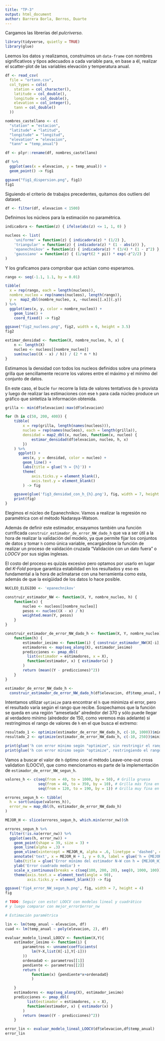```yaml
---
title: "TP-3"
output: html_document
author: Barrera Borla, Berros, Duarte
---
```


Cargamos las librerías del *pulcriverso*.

```r
library(tidyverse, quietly = TRUE)
library(glue)
```

Leemos los datos y realizamos, construimos un `data-frame` con nombres significativos y tipos adecuados a cada variable para, en base a él,  realizar el scatter-plot de las variables elevación y temperatura anual.

```r
df <- read_csv(
  file = "ortann.csv",
  col_types = cols(
    station = col_character(),
    latitude = col_double(),
    longitude = col_double(),
    elevation = col_integer(),
    tann = col_double()
  ))

nombres_castellano <- c(
  "station" = "estacion",
  "latitude" = "latitud",
  "longitude" = "longitud",
  "elevation" = "elevacion",
  "tann" = "temp_anual")

df <- plyr::rename(df, nombres_castellano)

df %>%
  ggplot(aes(x = elevacion, y = temp_anual)) +
  geom_point() -> fig1

ggsave("fig1_dispersion.png", fig1)
fig1
```

Siguiendo el criterio de trabajos precedentes, quitamos dos outliers del dataset.

```r
df <- filter(df, elevacion < 1500)
```

Definimos los núcleos para la estimación no paramétrica.

```r
indicadora <- function(z) { ifelse(abs(z) <= 1, 1, 0) }

nucleos <- list(
    'uniforme' = function(z) { indicadora(z) * (1/2) },
    'triangular' = function(z) { indicadora(z) * (1 - abs(z)) },
    'epanechnikov' = function(z) { indicadora(z) * (3/4) * (1 - z^2) },
    'gaussiano' = function(z) { (1/sqrt(2 * pi)) * exp(-z^2/2) }
)
```

Y los graficamos para comprobar que actúan como esperamos.

```r
rango <- seq(-1.1, 1.1, by = 0.01)

tibble(
  x = rep(rango, each = length(nucleos)),
  nombre_nucleo = rep(names(nucleos), length(rango)),
  y =  map2_dbl(nombre_nucleo, x, ~nucleos[[.x]](.y))
) %>%
  ggplot(aes(x, y, color = nombre_nucleo)) +
    geom_line() +
    coord_fixed() -> fig2

ggsave("fig2_nucleos.png", fig2, width = 6, height = 3.5)
fig2
```

```r
estimar_densidad <- function(X, nombre_nucleo, h, x) {
    n <- length(X)
    nucleo <- nucleos[[nombre_nucleo]]   
    sum(nucleo((X - x) / h)) / (2 * n * h)
}
```

Estimamos la densidad con todos los nucleos definidos sobre una primera grilla que sencillamente recorre los valores entre el máximo y el mínimo del conjunto de datos. 

En este caso, el bucle `for` recorre la lista de valores tentativos de `h` provista y luego de realizar las estimaciones con ese `h` para cada núcleo produce un gráfico que sintetiza la información obtenida. 

```r
grilla <- min(df$elevacion):max(df$elevacion)

for (h in c(50, 200, 400)) {
    tibble(
        x = rep(grilla, length(names(nucleos))),
        nucleo = rep(names(nucleos), each = length(grilla)),
        densidad = map2_dbl(x, nucleo, function(x, nucleo) {
            estimar_densidad(df$elevacion, nucleo, h, x)
        })
    ) %>%
      ggplot() +
        aes(x, y = densidad, color = nucleo) +
        geom_line() +
        labs(title = glue('h = {h}')) +
        theme(
            axis.ticks.y = element_blank(),
            axis.text.y = element_blank()
        ) -> fig

    ggsave(glue('fig3_densidad_con_h_{h}.png'), fig, width = 7, height = 4)
    print(fig)
}
```

Elegimos el núcleo de Epanechnikov. Vamos a realizar la regresión no paramétrica con el método Nadaraya-Watson.


Además de definir este estimador, ensayamos también una función currificada `construir_estimador_de_error_NW_dado_h` que va a ser útil a la hora de realizar la validación del modelo, ya que permite fijar los conjuntos de datos y tomar `h` como única variable, encargándose la función de realizar un proceso de validación cruzada "Validación con un dato fuera" o *LOOCV* por sus siglas inglesas.

El costo del proceso es quizás excesivo pero optamos por usarlo en lugar del *K-Fold* porque garantiza estabilidad en los resultados y eso es fundamental a la hora de aclimatarse con una herramienta como esta, además de que la exigüidad de los datos lo hace posible.

```r
NUCLEO_ELEGIDO <- 'epanechnikov'

construir_estimador_NW <- function(X, Y, nombre_nucleo, h) {
    function(x) {
        nucleo <- nucleos[[nombre_nucleo]]   
        pesos <- nucleo((X - x) / h)
        weighted.mean(Y, pesos)
    }
}

construir_estimador_de_error_NW_dado_h <- function(X, Y, nombre_nucleo) {
    function(h) {
        estimador_iesimo <- function(i) { construir_estimador_NW(X[-i], Y[-i], nombre_nucleo, h) }
        estimadores <- map(seq_along(X), estimador_iesimo)
        predicciones <- pmap_dbl(
          list(estimador = estimadores, x = X),
          function(estimador, x) { estimador(x) }
        )
        return (mean((Y - predicciones)^2))
    }
}

estimador_de_error_NW_dado_h <-
  construir_estimador_de_error_NW_dado_h(df$elevacion, df$temp_anual, NUCLEO_ELEGIDO)
```

Intentamos utilizar `optimize` para encontrar el `h` que minimiza el error, pero el resultado varía según el rango que recibe. Sospechamos que la función se queda en una región "amesetada" alrededor del 370 y sólo puede llegar al verdadero mínimo (alrededor de $150$, como veremos más adelante) si restringimos el rango de valores de `h` en el que busca el extremo:
```r


resultado_1 <- optimize(estimador_de_error_NW_dado_h, c(-10, 1000))$minimum
resultado_2 <- optimize(estimador_de_error_NW_dado_h, c(-10, 250))$minimum # Rango restringido

print(glue('h con error mínimo según "optimize", sin restringir el rango = {round(resultado_1, 2)}'))
print(glue('h con error mínimo según "optimize", restringiendo el rango = {round(resultado_2, 2)}'))
```

Vamos a buscar el valor de `h` óptimo con el método Leave-one-out cross validation (LOOCV), que como mencionamos es parte de la implementación de `estimador_de_error_NW_segun_h`.

```r
valores_h <- c(seq(from = 40, to = 1000, by = 50), # Grilla gruesa
               seq(from = 40, to = 350, by = 10), # Grilla más fina en región candidata
               seq(from = 120, to = 190, by = 1)) # Grilla muy fina en el lo más hondo del valle

errores_segun_h <- tibble(
  h = sort(unique(valores_h)),
  error_nw = map_dbl(h, estimador_de_error_NW_dado_h)
)

MEJOR_H <- slice(errores_segun_h, which.min(error_nw))$h

errores_segun_h %>%
  filter(!is.na(error_nw)) %>%
  ggplot(aes(h, error_nw)) +
    geom_point(shape = 39, size = 3) +
    geom_line(alpha = .3) +
    geom_vline(xintercept = MEJOR_H, alpha = .6, linetype = 'dashed', color = 'ForestGreen') +
    annotate('text', x = MEJOR_H + 1, y = 0.9, label = glue('h = {MEJOR_H}'), color = 'ForestGreen') +
    labs(title = glue('Error mínimo del estimador N-W con h = {MEJOR_H}')) +
    ylab('Error cuadrado medio') +
    scale_x_continuous(breaks = c(seq(100, 200, 20), seq(0, 1000, 100))) +
    theme(axis.text.x = element_text(angle = 90),
          axis.ticks.y = element_blank()) -> fig

ggsave('fig4_error_NW_segun_h.png', fig, width = 7, height = 4)
fig
```

```r

# TODO: Seguir con esto! LOOCV con modelos lineal y cuadrático
# y luego comparar con mejor_error$error_nw

# Estimación paramétrica

lin <- lm(temp_anual ~ elevacion, df)
cuad <- lm(temp_anual ~ poly(elevacion, 2), df)

evaluar_modelo_lineal_LOOCV <- function(X,Y){
    estimador_iesimo <- function(i) {
        parametros <- unname(coefficients(
            lm(Y~X,list(X[-i],Y[-i]))
        ))
        ordenadaO <- parametros[[1]]
        pendiente <- parametros[[2]]
        return (
            function(x) {pendiente*x+ordenadaO}
            )

    }
    estimadores <- map(seq_along(X), estimador_iesimo)
    predicciones <- pmap_dbl(
          list(estimador = estimadores, x = X),
          function(estimador, x) { estimador(x) }
        )
        return (mean((Y - predicciones)^2))
    }

error_lin <- evaluar_modelo_lineal_LOOCV(df$elevacion,df$temp_anual)
error_lin
```



